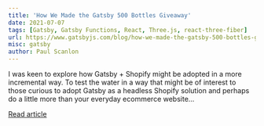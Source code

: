 ---
title: 'How We Made the Gatsby 500 Bottles Giveaway'
date: 2021-07-07
tags: [Gatsby, Gatsby Functions, React, Three.js, react-three-fiber]
url: https://www.gatsbyjs.com/blog/how-we-made-the-gatsby-500-bottles-giveaway/
misc: gatsby
author: Paul Scanlon
---

I was keen to explore how Gatsby + Shopify might be adopted in a more incremental way. To test the water in a way that
might be of interest to those curious to adopt Gatsby as a headless Shopify solution and perhaps do a little more than
your everyday ecommerce website...

[Read article](https://www.gatsbyjs.com/blog/how-we-made-the-gatsby-500-bottles-giveaway)
